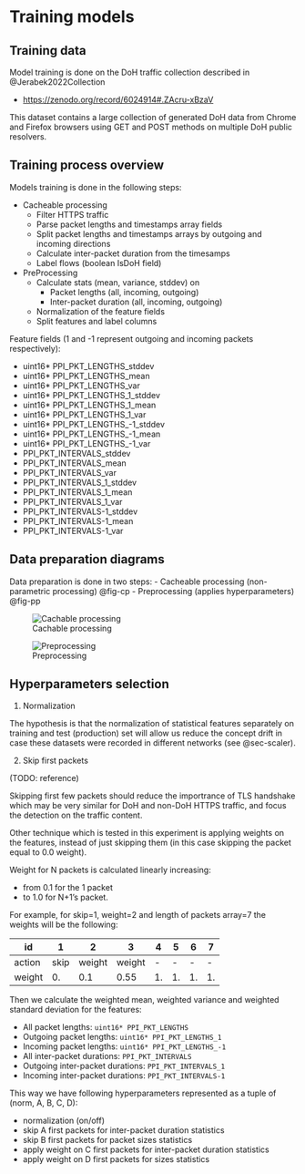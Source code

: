 # Training models {#sec-training}

## Training data

Model training is done on the DoH traffic collection described in @Jerabek2022Collection

 - [https://zenodo.org/record/6024914#.ZAcru-xBzaV](https://zenodo.org/record/6024914#.ZAcru-xBzaV)

This dataset contains a large collection of generated DoH data from Chrome and Firefox browsers using GET and POST methods on multiple DoH public resolvers.

## Training process overview

Models training is done in the following steps:

 - Cacheable processing
   - Filter HTTPS traffic
   - Parse packet lengths and timestamps array fields
   - Split packet lengths and timestamps arrays by outgoing and incoming directions
   - Calculate inter-packet duration from the timesamps
   - Label flows (boolean IsDoH field)
 - PreProcessing
   - Calculate stats (mean, variance, stddev) on 
     - Packet lengths (all, incoming, outgoing)
     - Inter-packet duration (all, incoming, outgoing)
   - Normalization of the feature fields
   - Split features and label columns

Feature fields (1 and -1 represent outgoing and incoming packets respectively):

 - uint16* PPI_PKT_LENGTHS_stddev
 - uint16* PPI_PKT_LENGTHS_mean
 - uint16* PPI_PKT_LENGTHS_var
 - uint16* PPI_PKT_LENGTHS_1_stddev
 - uint16* PPI_PKT_LENGTHS_1_mean
 - uint16* PPI_PKT_LENGTHS_1_var
 - uint16* PPI_PKT_LENGTHS_-1_stddev
 - uint16* PPI_PKT_LENGTHS_-1_mean
 - uint16* PPI_PKT_LENGTHS_-1_var
 - PPI_PKT_INTERVALS_stddev
 - PPI_PKT_INTERVALS_mean
 - PPI_PKT_INTERVALS_var
 - PPI_PKT_INTERVALS_1_stddev
 - PPI_PKT_INTERVALS_1_mean
 - PPI_PKT_INTERVALS_1_var
 - PPI_PKT_INTERVALS-1_stddev
 - PPI_PKT_INTERVALS-1_mean
 - PPI_PKT_INTERVALS-1_var

## Data preparation diagrams

Data preparation is done in two steps:
 - Cacheable processing (non-parametric processing) @fig-cp
 - Preprocessing (applies hyperparameters) @fig-pp

![Cachable processing](imgs/cp.png){#fig-cp}

![Preprocessing](imgs/pp.png){#fig-pp}

## Hyperparameters selection

1. Normalization

The hypothesis is that the normalization of statistical features separately on training and test (production) set will allow us reduce the concept drift in case these datasets were recorded in different networks (see @sec-scaler).

2. Skip first packets

(TODO: reference)

Skipping first few packets should reduce the importrance of TLS handshake which may be very similar for DoH and non-DoH HTTPS traffic, and focus the detection on the traffic content.

Other technique which is tested in this experiment is applying weights on the features, instead of just skipping them (in this case skipping the packet equal to 0.0 weight).

Weight for N packets is calculated linearly increasing:

 - from $0.1$ for the 1 packet 
 - to $1.0$ for N+1's packet.

For example, for skip=1, weight=2 and length of packets array=7 the weights will be the following:

|id    |1    |2      |3     |4     |5    |6    |7  |
|------|-----|-------|------|------|-----|-----|---|
|action|skip | weight|weight|-     |-    |-    |-  |
|weight| 0.  | 0.1   | 0.55 | 1.   | 1.  | 1.  | 1.|

Then we calculate the weighted mean, weighted variance and weighted standard deviation for the features:

 - All packet lengths: `uint16* PPI_PKT_LENGTHS`
 - Outgoing packet lengths: `uint16* PPI_PKT_LENGTHS_1`
 - Incoming packet lengths: `uint16* PPI_PKT_LENGTHS_-1`
 - All inter-packet durations: `PPI_PKT_INTERVALS`
 - Outgoing inter-packet durations: `PPI_PKT_INTERVALS_1`
 - Incoming inter-packet durations: `PPI_PKT_INTERVALS-1`

This way we have following hyperparameters represented as a tuple of (norm, A, B, C, D):

 - normalization (on/off)
 - skip A first packets for inter-packet duration statistics
 - skip B first packets for packet sizes statistics
 - apply weight on C first packets for inter-packet duration statistics
 - apply weight on D first packets for sizes statistics
